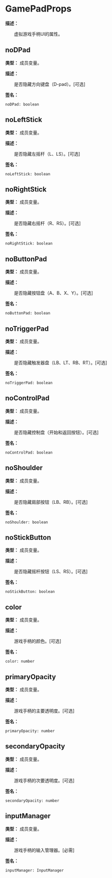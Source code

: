 
# GamePadProps

**描述：**

&emsp;&emsp;虚拟游戏手柄UI的属性。

## noDPad

**类型：** 成员变量。

**描述：**

&emsp;&emsp;是否隐藏方向键盘（D-pad）。[可选]

**签名：**
```tl
noDPad: boolean
```

## noLeftStick

**类型：** 成员变量。

**描述：**

&emsp;&emsp;是否隐藏左摇杆（L、LS）。[可选]

**签名：**
```tl
noLeftStick: boolean
```

## noRightStick

**类型：** 成员变量。

**描述：**

&emsp;&emsp;是否隐藏右摇杆（R、RS）。[可选]

**签名：**
```tl
noRightStick: boolean
```

## noButtonPad

**类型：** 成员变量。

**描述：**

&emsp;&emsp;是否隐藏按钮盘（A、B、X、Y）。[可选]

**签名：**
```tl
noButtonPad: boolean
```

## noTriggerPad

**类型：** 成员变量。

**描述：**

&emsp;&emsp;是否隐藏触发器盘（LB、LT、RB、RT）。[可选]

**签名：**
```tl
noTriggerPad: boolean
```

## noControlPad

**类型：** 成员变量。

**描述：**

&emsp;&emsp;是否隐藏控制盘（开始和返回按钮）。[可选]

**签名：**
```tl
noControlPad: boolean
```

## noShoulder

**类型：** 成员变量。

**描述：**

&emsp;&emsp;是否隐藏肩部按钮（LB、RB）。[可选]

**签名：**
```tl
noShoulder: boolean
```

## noStickButton

**类型：** 成员变量。

**描述：**

&emsp;&emsp;是否隐藏摇杆按钮（LS、RS）。[可选]

**签名：**
```tl
noStickButton: boolean
```

## color

**类型：** 成员变量。

**描述：**

&emsp;&emsp;游戏手柄的颜色。[可选]

**签名：**
```tl
color: number
```

## primaryOpacity

**类型：** 成员变量。

**描述：**

&emsp;&emsp;游戏手柄的主要透明度。[可选]

**签名：**
```tl
primaryOpacity: number
```

## secondaryOpacity

**类型：** 成员变量。

**描述：**

&emsp;&emsp;游戏手柄的次要透明度。[可选]

**签名：**
```tl
secondaryOpacity: number
```

## inputManager

**类型：** 成员变量。

**描述：**

&emsp;&emsp;游戏手柄的输入管理器。[必需]

**签名：**
```tl
inputManager: InputManager
```
